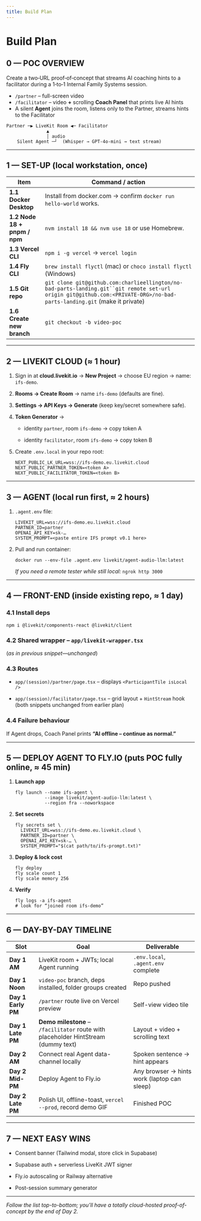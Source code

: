 ```yaml
---
title: Build Plan
---
```


# Build Plan

## 0 — POC OVERVIEW

Create a two‑URL proof‑of‑concept that streams AI coaching hints to a facilitator during a 1‑to‑1 Internal Family Systems session.

- `/partner` – full-screen video
- `/facilitator` – video **+** scrolling **Coach Panel** that prints live AI hints
- A silent **Agent** joins the room, listens only to the Partner, streams hints to the Facilitator

```
Partner ─▶ LiveKit Room ◀─ Facilitator
               ▲
               │ audio
    Silent Agent ─┘  (Whisper → GPT-4o-mini → text stream)
```

---

## 1 — SET-UP (local workstation, once)

|Item|Command / action|
|---|---|
|**1.1 Docker Desktop**|Install from docker.com → confirm `docker run hello-world` works.|
|**1.2 Node 18 + pnpm / npm**|`nvm install 18 && nvm use 18` or use Homebrew.|
|**1.3 Vercel CLI**|`npm i -g vercel` → `vercel login`|
|**1.4 Fly CLI**|`brew install flyctl` (mac) or `choco install flyctl` (Windows)|
|**1.5 Git repo**|`git clone git@github.com:charlieellington/no-bad-parts-landing.git``git remote set-url origin git@github.com:<PRIVATE-ORG>/no-bad-parts-landing.git` (make it private)|
|**1.6 Create new branch**|`git checkout -b video-poc`|

---

## 2 — LIVEKIT CLOUD (≈ 1 hour)

1. Sign in at **cloud.livekit.io** → **New Project** → choose EU region → name: `ifs-demo`.
    
2. **Rooms → Create Room** → name `ifs-demo` (defaults are fine).
    
3. **Settings → API Keys → Generate** (keep key/secret somewhere safe).
    
4. **Token Generator** →
    
    - identity `partner`, room `ifs-demo` → copy token A
        
    - identity `facilitator`, room `ifs-demo` → copy token B
        
5. Create `.env.local` in your repo root:
    
    ```
    NEXT_PUBLIC_LK_URL=wss://ifs-demo.eu.livekit.cloud
    NEXT_PUBLIC_PARTNER_TOKEN=<token A>
    NEXT_PUBLIC_FACILITATOR_TOKEN=<token B>
    ```
    

---

## 3 — AGENT (local run first, ≈ 2 hours)

1. `.agent.env` file:
    
    ```
    LIVEKIT_URL=wss://ifs-demo.eu.livekit.cloud
    PARTNER_ID=partner
    OPENAI_API_KEY=sk-…
    SYSTEM_PROMPT=<paste entire IFS prompt v0.1 here>
    ```
    
2. Pull and run container:
    
    ```
    docker run --env-file .agent.env livekit/agent-audio-llm:latest
    ```
    
    _If you need a remote tester while still local:_ `ngrok http 3000`
    

---

## 4 — FRONT-END (inside existing repo, ≈ 1 day)

### 4.1 Install deps

```
npm i @livekit/components-react @livekit/client
```

### 4.2 Shared wrapper – `app/livekit-wrapper.tsx`

(_as in previous snippet—unchanged_)

### 4.3 Routes

- `app/(session)/partner/page.tsx` – displays `<ParticipantTile isLocal />`
    
- `app/(session)/facilitator/page.tsx` – grid layout + `HintStream` hook  
    (both snippets unchanged from earlier plan)
    

### 4.4 Failure behaviour

If Agent drops, Coach Panel prints **“AI offline – continue as normal.”**

---

## 5 — DEPLOY AGENT TO FLY.IO (puts POC fully online, ≈ 45 min)

1. **Launch app**
    
    ```
    fly launch --name ifs-agent \
               --image livekit/agent-audio-llm:latest \
               --region fra --noworkspace
    ```
    
2. **Set secrets**
    
    ```
    fly secrets set \
      LIVEKIT_URL=wss://ifs-demo.eu.livekit.cloud \
      PARTNER_ID=partner \
      OPENAI_API_KEY=sk-… \
      SYSTEM_PROMPT="$(cat path/to/ifs-prompt.txt)"
    ```
    
3. **Deploy & lock cost**
    
    ```
    fly deploy
    fly scale count 1
    fly scale memory 256
    ```
    
4. **Verify**
    
    ```
    fly logs -a ifs-agent
    # look for “joined room ifs-demo”
    ```
    

---

## 6 — DAY-BY-DAY TIMELINE

|Slot|Goal|Deliverable|
|---|---|---|
|**Day 1 AM**|LiveKit room + JWTs; local Agent running|`.env.local`, `.agent.env` complete|
|**Day 1 Noon**|`video-poc` branch, deps installed, folder groups created|Repo pushed|
|**Day 1 Early PM**|`/partner` route live on Vercel preview|Self-view video tile|
|**Day 1 Late PM**|**Demo milestone** – `/facilitator` route with placeholder HintStream (dummy text)|Layout + video + scrolling text|
|**Day 2 AM**|Connect real Agent data-channel locally|Spoken sentence → hint appears|
|**Day 2 Mid-PM**|Deploy Agent to Fly.io|Any browser → hints work (laptop can sleep)|
|**Day 2 Late PM**|Polish UI, offline-toast, `vercel --prod`, record demo GIF|Finished POC|

---

## 7 — NEXT EASY WINS

- Consent banner (Tailwind modal, store click in Supabase)
    
- Supabase auth + serverless LiveKit JWT signer
    
- Fly.io autoscaling or Railway alternative
    
- Post-session summary generator
    

---

_Follow the list top-to-bottom; you’ll have a totally cloud-hosted proof-of-concept by the end of Day 2._
